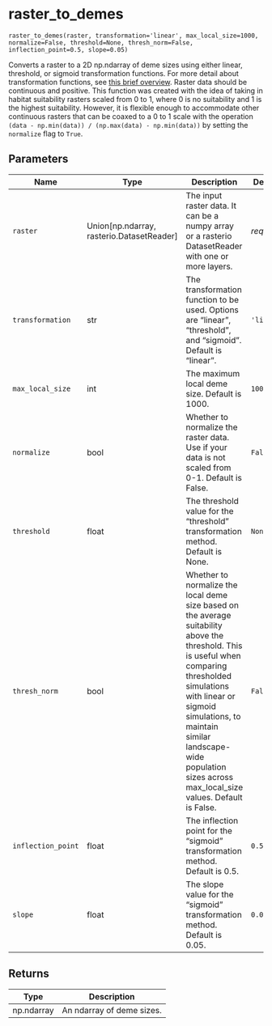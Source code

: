 # raster_to_demes { #spaceprime.raster_to_demes }

`raster_to_demes(raster, transformation='linear', max_local_size=1000, normalize=False, threshold=None, thresh_norm=False, inflection_point=0.5, slope=0.05)`

Converts a raster to a 2D np.ndarray of deme sizes using either linear, threshold, or sigmoid transformation functions. For more detail about transformation functions, see [this brief overview](transformation-functions.qmd).
Raster data should be continuous and positive.
This function was created with the idea of taking in habitat suitability rasters scaled from 0 to 1, where 0 is no suitability and 1 is the highest suitability.
However, it is flexible enough to accommodate other continuous rasters that can be coaxed to a 0 to 1 scale with the operation `(data - np.min(data)) / (np.max(data) - np.min(data))` by setting the `normalize` flag to `True`.

## Parameters

| Name               | Type                                        | Description                                                                                                                                                                                                                                                                                  | Default    |
|--------------------|---------------------------------------------|----------------------------------------------------------------------------------------------------------------------------------------------------------------------------------------------------------------------------------------------------------------------------------------------|------------|
| `raster`           | Union\[np.ndarray, rasterio.DatasetReader\] | The input raster data. It can be a numpy array or a rasterio DatasetReader with one or more layers.                                                                                                                                                                                          | _required_ |
| `transformation`   | str                                         | The transformation function to be used. Options are "linear", "threshold", and "sigmoid". Default is "linear".                                                                                                                                                                               | `'linear'` |
| `max_local_size`   | int                                         | The maximum local deme size. Default is 1000.                                                                                                                                                                                                                                                | `1000`     |
| `normalize`        | bool                                        | Whether to normalize the raster data. Use if your data is not scaled from 0-1. Default is False.                                                                                                                                                                                             | `False`    |
| `threshold`        | float                                       | The threshold value for the "threshold" transformation method. Default is None.                                                                                                                                                                                                              | `None`     |
| `thresh_norm`      | bool                                        | Whether to normalize the local deme size based on the average suitability above the threshold. This is useful when comparing thresholded simulations with linear or sigmoid simulations, to maintain similar landscape-wide population sizes across max_local_size values. Default is False. | `False`    |
| `inflection_point` | float                                       | The inflection point for the "sigmoid" transformation method. Default is 0.5.                                                                                                                                                                                                                | `0.5`      |
| `slope`            | float                                       | The slope value for the "sigmoid" transformation method. Default is 0.05.                                                                                                                                                                                                                    | `0.05`     |

## Returns

| Type       | Description               |
|------------|---------------------------|
| np.ndarray | An ndarray of deme sizes. |